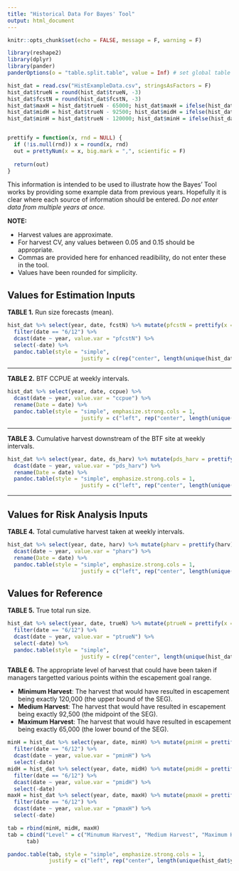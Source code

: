 ```yaml
---
title: "Historical Data For Bayes' Tool"
output: html_document
---
```


```r
knitr::opts_chunk$set(echo = FALSE, message = F, warning = F)
```

```r
library(reshape2)
library(dplyr)
library(pander)
panderOptions(o = "table.split.table", value = Inf) # set global table option to never break table on two rows

hist_dat = read.csv("HistExampleData.csv", stringsAsFactors = F)
hist_dat$trueN = round(hist_dat$trueN, -3)
hist_dat$fcstN = round(hist_dat$fcstN, -3)
hist_dat$maxH = hist_dat$trueN - 65000; hist_dat$maxH = ifelse(hist_dat$maxH < 0, 0, hist_dat$maxH)
hist_dat$midH = hist_dat$trueN - 92500; hist_dat$midH = ifelse(hist_dat$midH < 0, 0, hist_dat$midH)
hist_dat$minH = hist_dat$trueN - 120000; hist_dat$minH = ifelse(hist_dat$minH < 0, 0, hist_dat$minH)


prettify = function(x, rnd = NULL) {
  if (!is.null(rnd)) x = round(x, rnd)
  out = prettyNum(x = x, big.mark = ",", scientific = F)
  
  return(out)
}
```


This information is intended to be used to illustrate how the Bayes' Tool works by providing some example data from previous years. Hopefully it is clear where each source of information should be entered. _Do not enter data from multiple years at once._

**NOTE:** 

*  Harvest values are approximate.
*  For harvest CV, any values between 0.05 and 0.15 should be appropriate.
*  Commas are provided here for enhanced readibility, do not enter these in the tool.
*  Values have been rounded for simplicity.

## Values for Estimation Inputs

**TABLE 1.** Run size forecasts (mean).

```r
hist_dat %>% select(year, date, fcstN) %>% mutate(pfcstN = prettify(x = fcstN)) %>%
  filter(date == "6/12") %>%
  dcast(date ~ year, value.var = "pfcstN") %>% 
  select(-date) %>%
  pandoc.table(style = "simple",
                       justify = c(rep("center", length(unique(hist_dat$year)))))

```

---

**TABLE 2.** BTF CCPUE at weekly intervals.

```r
hist_dat %>% select(year, date, ccpue) %>% 
  dcast(date ~ year, value.var = "ccpue") %>% 
  rename(Date = date) %>%
  pandoc.table(style = "simple", emphasize.strong.cols = 1,
                       justify = c("left", rep("center", length(unique(hist_dat$year)))))

```

---

**TABLE 3.** Cumulative harvest downstream of the BTF site at weekly intervals.

```r
hist_dat %>% select(year, date, ds_harv) %>% mutate(pds_harv = prettify(ds_harv)) %>%
  dcast(date ~ year, value.var = "pds_harv") %>% 
  rename(Date = date) %>%
  pandoc.table(style = "simple", emphasize.strong.cols = 1,
                       justify = c("left", rep("center", length(unique(hist_dat$year)))))

```

---

## Values for Risk Analysis Inputs
**TABLE 4.** Total cumulative harvest taken at weekly intervals.

```r
hist_dat %>% select(year, date, harv) %>% mutate(pharv = prettify(harv)) %>%
  dcast(date ~ year, value.var = "pharv") %>% 
  rename(Date = date) %>%
  pandoc.table(style = "simple", emphasize.strong.cols = 1,
                       justify = c("left", rep("center", length(unique(hist_dat$year)))))
```

## Values for Reference

**TABLE 5.** True total run size.

```r
hist_dat %>% select(year, date, trueN) %>% mutate(ptrueN = prettify(x = trueN)) %>%
  filter(date == "6/12") %>%
  dcast(date ~ year, value.var = "ptrueN") %>% 
  select(-date) %>%
  pandoc.table(style = "simple",
                       justify = c(rep("center", length(unique(hist_dat$year)))))

```

**TABLE 6.** The appropriate level of harvest that could have been taken if managers targetted various points within the escapement goal range.

*  **Minimum Harvest**: The harvest that would have resulted in escapement being exactly 120,000 (the upper bound of the SEG).
*  **Medium Harvest**: The harvest that would have resulted in escapement being exactly 92,500 (the midpoint of the SEG).
*  **Maximum Harvest**: The harvest that would have resulted in escapement being exactly 65,000 (the lower bound of the SEG).

```r
minH = hist_dat %>% select(year, date, minH) %>% mutate(pminH = prettify(minH)) %>%
  filter(date == "6/12") %>%
  dcast(date ~ year, value.var = "pminH") %>% 
  select(-date) 
midH = hist_dat %>% select(year, date, midH) %>% mutate(pmidH = prettify(midH)) %>%
  filter(date == "6/12") %>%
  dcast(date ~ year, value.var = "pmidH") %>% 
  select(-date) 
maxH = hist_dat %>% select(year, date, maxH) %>% mutate(pmaxH = prettify(maxH)) %>%
  filter(date == "6/12") %>%
  dcast(date ~ year, value.var = "pmaxH") %>% 
  select(-date) 

tab = rbind(minH, midH, maxH)
tab = cbind("Level" = c("Minumum Harvest", "Medium Harvest", "Maximum Harvest"),
      tab)

pandoc.table(tab, style = "simple", emphasize.strong.cols = 1,
             justify = c("left", rep("center", length(unique(hist_dat$year)))))
  
  

```


